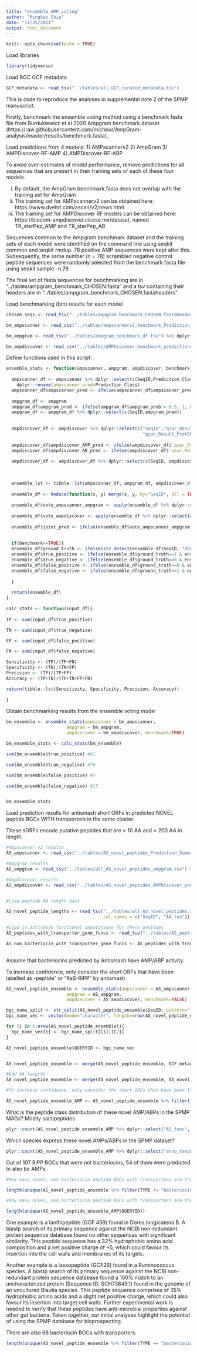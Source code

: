 ---
title: "ensemble_AMP_voting"
author: "Minghao Chia"
date: "11/25/2021"
output: html_document
---

```{r setup, include=FALSE}
knitr::opts_chunk$set(echo = TRUE)
```

Load libraries

```{r}
library(tidyverse)
```


Load BGC GCF metadata

```{r}
GCF_metadata <- read_tsv("../tables/all_GCF_curated_metadata.tsv")

```

This is code to reproduce the analyses in supplemental note 2 of the SPMP manuscript. 

Firstly, benchmark the ensemble voting method using a benchmark fasta file from Burdukiewicz et al 2020 Ampgram benchmark dataset (https://raw.githubusercontent.com/michbur/AmpGram-analysis/master/results/benchmark.fasta),

Load predictions from 4 models:
1) AMPscannerv2
2) AmpGram
3) AMPDiscover-RF-AMP
4) AMPDiscover-RF-ABP

To avoid over-estimates of model performance, remove predictions for all sequences that are present in their training sets of each of these four models. 

i) By default, the AmpGram benchmark.fasta does not overlap with the training set for AmpGram
ii) The training set for AMPscannerv2 can be obtained here: https://www.dveltri.com/ascan/v2/news.html
iii) The training set for AMPDiscover RF models can be obtained here: https://biocom-ampdiscover.cicese.mx/dataset, named TR_starPep_AMP and TR_starPep_AB

Sequences common to the Ampgram benchmark dataset and the training sets of each model were identified on the command line using seqkit common and seqkit rmdup. 
78 positive AMP sequences were kept after this. 
Subsequently, the same number (n = 78) scrambled negative control peptide sequences were randomly selected from the benchmark.fasta file using seqkit sample -n 78

The final set of fasta sequences for benchmarking are in "../tables/ampgram_benchmark_CHOSEN.fasta" and a tsv containing their headers are in "../tables/ampgram_benchmark_CHOSEN.fastaheaders"

##########

Load benchmarking (bm) results for each model

```{r, message=FALSE}

chosen_seqs <- read_tsv("../tables/ampgram_benchmark_CHOSEN.fastaheaders", col_names = "SeqID")

bm_ampscanner <- read_csv("../tables/ampscannerv2_benchmark_Prediction_Summary.csv") %>% filter(SeqID %in% chosen_seqs$SeqID)

bm_ampgram <- read_tsv("../tables/ampgram_benchmark_df.tsv") %>% dplyr::rename(SeqID=peptide_name) %>% filter(SeqID %in% chosen_seqs$SeqID)

bm_ampdiscover <- read_csv("../tables/AMPDiscover_benchmark_predictions.csv") %>% dplyr::rename(SeqID=IDs) %>% filter(SeqID %in% chosen_seqs$SeqID)
```

Define functions used in this script.

```{r}
ensemble_stats <- function(ampscanner, ampgram, ampdiscover, benchmark){
  
  ampscanner_df <- ampscanner %>% dplyr::select(c(SeqID,Prediction_Class)) %>% 
    dplyr::rename(ampscanner_pred=Prediction_Class)
  ampscanner_df$ampscanner_pred <- ifelse(ampscanner_df$ampscanner_pred == "AMP", 1,0 )
  
  ampgram_df <- ampgram
  ampgram_df$ampgram_pred <- ifelse(ampgram_df$ampgram_prob > 0.5, 1, 0)
  ampgram_df <- ampgram_df %>% dplyr::select(c(SeqID,ampgram_pred))
  
  
  ampdiscover_df <- ampdiscover %>% dplyr::select(c("SeqID","qsar_Result_ProtDCal-AMP_RF", 
                                                    "qsar_Result_ProtDCal-AB_RF"))
  
  ampdiscover_df$ampdiscover_AMP_pred <- ifelse(ampdiscover_df$`qsar_Result_ProtDCal-AMP_RF` == "AMP", 1, 0)
  ampdiscover_df$ampdiscover_AB_pred <- ifelse(ampdiscover_df$`qsar_Result_ProtDCal-AB_RF` == "ABP", 1, 0)
  
  ampdiscover_df <- ampdiscover_df %>% dplyr::select(c(SeqID, ampdiscover_AMP_pred, ampdiscover_AB_pred))
  
  
  
  ensemble_lst <- tibble::lst(ampscanner_df, ampgram_df, ampdiscover_df)
    
  ensemble_df <- Reduce(function(x, y) merge(x, y, by="SeqID", all = TRUE), ensemble_lst)
  
  ensemble_df$vote_ampscanner_ampgram <- apply(ensemble_df %>% dplyr::select(ampgram_pred,ampscanner_pred),1, sum) #Vote count for AMPscanner and ampgram
  
  ensemble_df$vote_ampdiscover <- apply(ensemble_df %>% dplyr::select(ampdiscover_AMP_pred, ampdiscover_AB_pred),1, sum) #Vote count for AMPDiscover's AMP and AB models
  
  ensemble_df$joint_pred <- ifelse(ensemble_df$vote_ampscanner_ampgram == 2 & ensemble_df$vote_ampdiscover >= 1 , 1,0)
  
  
  if(benchmark==TRUE){
  ensemble_df$ground_truth <- ifelse(str_detect(ensemble_df$SeqID, "dbAMP"),1,0)
  ensemble_df$true_positive <- ifelse(ensemble_df$ground_truth==1 & ensemble_df$joint_pred==1, 1,0)
  ensemble_df$true_negative <- ifelse(ensemble_df$ground_truth==0 & ensemble_df$joint_pred==0, 1,0)
  ensemble_df$false_positive <- ifelse(ensemble_df$ground_truth==0 & ensemble_df$joint_pred==1, 1,0)
  ensemble_df$false_negative <- ifelse(ensemble_df$ground_truth==1 & ensemble_df$joint_pred==0, 1,0)
    
  }
  
  return(ensemble_df)
}

calc_stats <- function(input_df){
  
TP <- sum(input_df$true_positive)

TN <- sum(input_df$true_negative) 

FP <- sum(input_df$false_positive)

FN <- sum(input_df$false_negative)

Sensitivity <- (TP)/(TP+FN)
Specificity <- (TN)/(TN+FP)
Precision <- (TP)/(TP+FP)
Accuracy <- (TP+TN)/(TP+TN+FP+FN)

return(tibble::lst(Sensitivity, Specificity, Precision, Accuracy))
  
}
```

Obtain benchmarking results from the ensemble voting model

```{r}
bm_ensemble <- ensemble_stats(ampscanner = bm_ampscanner,
                       ampgram = bm_ampgram,
                       ampdiscover = bm_ampdiscover, benchmark=TRUE)

bm_ensemble_stats <- calc_stats(bm_ensemble)

sum(bm_ensemble$true_positive) #61

sum(bm_ensemble$true_negative) #76

sum(bm_ensemble$false_positive) #2

sum(bm_ensemble$false_negative) #17


bm_ensemble_stats

```

Load prediction results for antismash short ORFs in predicted NOVEL peptide BGCs WITH transporters in the same cluster. 

These sORFs encode putative peptides that are > 10 AA and < 200 AA in length. 




```{r, message=FALSE}

#Ampscanner v2 results
AS_ampscanner <- read_csv("../tables/AS_novel_peptides_Prediction_Summary.csv") 

#Ampgram results
AS_ampgram <- read_tsv("../tables/all_AS_novel_peptides_ampgram.tsv") %>% dplyr::rename(SeqID=peptide_name)

#AmpDiscover results
AS_ampdiscover <- read_csv("../tables/AS_novel_peptides_AMPDiscover_predictions.csv") %>% dplyr::rename(SeqID=IDs)


#Load peptide AA length data

AS_novel_peptide_lengths <- read_tsv("../tables/all_AS_novel_peptides.sizes", 
                                     col_names = c("SeqID", "AA_len"))

#Load in Antismash functional annotations for these peptides
AS_peptides_with_transporter_gene_funcs <- read_tsv("../tables/AS_peptides_with_transporter_gene_funcs_combined.tsv", col_names = c("SeqID", "AS_func"))

AS_non_bacteriocin_with_transporter_gene_funcs <- AS_peptides_with_transporter_gene_funcs %>% filter(str_detect(AS_peptides_with_transporter_gene_funcs$AS_func, 
                                                                                                         pattern="peptide|RaS-RiPP"))

```

Assume that bacteriocins predicted by Antismash have AMP/ABP activity.

To increase confidence, only consider the short ORFs that have been labelled as -peptide" or "RaS-RiPP" by antismash 

```{r}
AS_novel_peptide_ensemble <- ensemble_stats(ampscanner = AS_ampscanner,
                       ampgram = AS_ampgram,
                       ampdiscover = AS_ampdiscover, benchmark=FALSE)

bgc_name_split <- str_split(AS_novel_peptide_ensemble$SeqID, pattern="_from_", n = 2, simplify=FALSE)
bgc_name_vec <- vector(mode="character", length=nrow(AS_novel_peptide_ensemble))

for (i in 1:nrow(AS_novel_peptide_ensemble)){
  bgc_name_vec[i] <- bgc_name_split[[i]][[2]]
}

AS_novel_peptide_ensemble$QUERYID <- bgc_name_vec


AS_novel_peptide_ensemble <- merge(AS_novel_peptide_ensemble, GCF_metadata, by = "QUERYID")

#Add AA lengths
AS_novel_peptide_ensemble <- merge(AS_novel_peptide_ensemble, AS_novel_peptide_lengths, by = "SeqID")

#To increase confidence, only consider the short ORFs that have been labelled as -peptide" or "RaS-RiPP" by antismash 

AS_novel_peptide_ensemble_AMP <- AS_novel_peptide_ensemble %>% filter(joint_pred==1) %>%  merge(., AS_non_bacteriocin_with_transporter_gene_funcs, by = "SeqID")


```

What is the peptide class distribution of these novel AMP/ABPs in the SPMP MAGs? Mostly sactipeptides.
```{r}

plyr::count(AS_novel_peptide_ensemble_AMP %>% dplyr::select("AS_func", "QUERYID") %>% unique(.), "AS_func") #unique so no double counting the same BGC
```
Which species express these novel AMPs/ABPs in the SPMP dataset?

```{r}
plyr::count(AS_novel_peptide_ensemble_AMP %>% dplyr::select("anno_taxon", "QUERYID") %>% unique(.), "anno_taxon")
```


Out of 107 RiPP BGCs that were not bacteriocins, 54 of them were predicted to also be AMPs. 



```{r}

#How many novel, non bacteriocin peptide BGCs with transporters are there, regardless of AMP/ABP activity? 107.

length(unique(AS_novel_peptide_ensemble %>% filter(TYPE != "bacteriocin") %>% pull(QUERYID))) #107

#How many novel, non bacteriocin peptide BGCs with transporters are there, with predicted AMP/ABP activity? 54.

length(unique(AS_novel_peptide_ensemble_AMP$QUERYID))


```
One example is a lanthipeptide (GCF 459) found in Dorea longicatena B. A blastp search of its primary sequence against the NCBI non-redundant protein sequence database found no other sequences with significant similarity. This peptide sequence has a 32% hydrophobic amino acid composition and a net positive charge of +5, which could favour its insertion into the cell walls and membranes of its targets. 

Another example is a lassopeptide (GCF26) found in a Ruminococcus species. A blastp search of its primary sequence against the NCBI non-redundant protein sequence database found a 100% match to an uncharacterized protein (Sequence ID: SCH73849.1) found in the genome of an uncultured Blautia species. This peptide sequence comprises of 35% hydrophobic amino acids and a slight net positive charge, which could also favour its insertion into target cell walls.  Further experimental work is needed to verify that these peptides have anti-microbial properties against other gut bacteria. Taken together, our initial analyses highlight the potential of using the SPMP database for bioprospecting.  


There are also 68 bacteriocin BGCs with transporters.

```{r}

length(unique(AS_novel_peptide_ensemble %>% filter(TYPE == "bacteriocin") %>% pull(QUERYID))) #68


```


